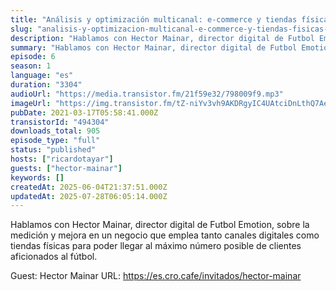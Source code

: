 ```yaml
---
title: "Análisis y optimización multicanal: e-commerce y tiendas físicas con un objetivo común, con Hector Mainar"
slug: "analisis-y-optimizacion-multicanal-e-commerce-y-tiendas-fisicas-con-un-objetivo-comun-con-hector-mainar"
description: "Hablamos con Hector Mainar, director digital de Futbol Emotion, sobre la medición y mejora en un negocio que emplea tanto canales digitales como tiendas físicas para poder llegar al máximo número posible de clientes aficionados al fútbol.\n\nGuest: Hector Mainar\nURL: https://es.cro.cafe/invitados/hector-mainar"
summary: "Hablamos con Hector Mainar, director digital de Futbol Emotion, sobre la medición y mejora en un negocio que emplea tanto canales digitales como tiendas físicas para poder llegar al máximo número posible de clientes aficionados al fútbol."
episode: 6
season: 1
language: "es"
duration: "3304"
audioUrl: "https://media.transistor.fm/21f59e32/798009f9.mp3"
imageUrl: "https://img.transistor.fm/tZ-niYv3vh9AKDRgyIC4UAtciDnLthQ7AeDicgfMgEk/rs:fill:0:0:1/w:3000/h:3000/q:60/aHR0cHM6Ly9pbWct/dXBsb2FkLXByb2R1/Y3Rpb24udHJhbnNp/c3Rvci5mbS80ZGUw/ODFmNWQ5NWFlOTJm/MzRmOGI0N2Q4ZWU3/ZjM3ZC5qcGc.webp"
pubDate: 2021-03-17T05:58:41.000Z
transistorId: "494304"
downloads_total: 905
episode_type: "full"
status: "published"
hosts: ["ricardotayar"]
guests: ["hector-mainar"]
keywords: []
createdAt: 2025-06-04T21:37:51.000Z
updatedAt: 2025-07-28T06:05:14.000Z
---
```


Hablamos con Hector Mainar, director digital de Futbol Emotion, sobre la medición y mejora en un negocio que emplea tanto canales digitales como tiendas físicas para poder llegar al máximo número posible de clientes aficionados al fútbol.

Guest: Hector Mainar
URL: https://es.cro.cafe/invitados/hector-mainar

